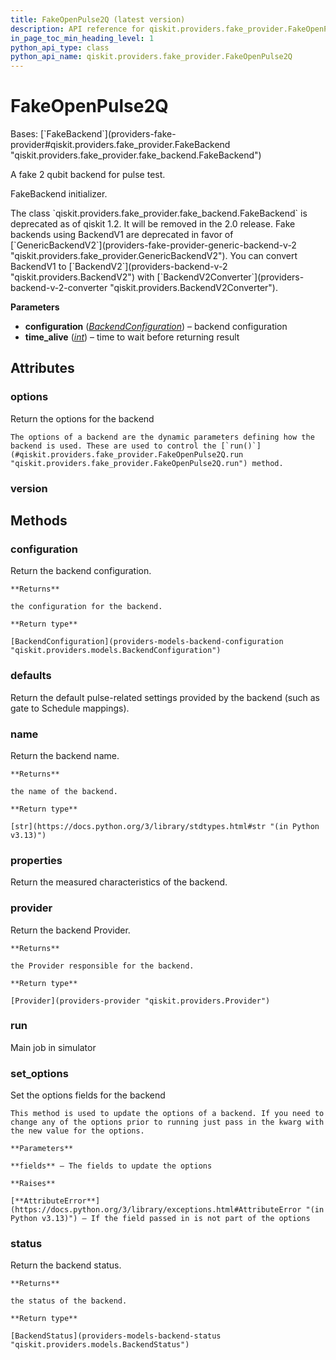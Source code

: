 ```yaml
---
title: FakeOpenPulse2Q (latest version)
description: API reference for qiskit.providers.fake_provider.FakeOpenPulse2Q in the latest version of qiskit
in_page_toc_min_heading_level: 1
python_api_type: class
python_api_name: qiskit.providers.fake_provider.FakeOpenPulse2Q
---
```


# FakeOpenPulse2Q

<Class id="qiskit.providers.fake_provider.FakeOpenPulse2Q" isDedicatedPage={true} github="https://github.com/Qiskit/qiskit/tree/stable/1.3/qiskit/providers/fake_provider/fake_openpulse_2q.py#L32-L391" signature="qiskit.providers.fake_provider.FakeOpenPulse2Q" modifiers="class">
  Bases: [`FakeBackend`](providers-fake-provider#qiskit.providers.fake_provider.FakeBackend "qiskit.providers.fake_provider.fake_backend.FakeBackend")

  A fake 2 qubit backend for pulse test.

  FakeBackend initializer.

  <Admonition title="Deprecated since version 1.2" type="danger">
    The class `qiskit.providers.fake_provider.fake_backend.FakeBackend` is deprecated as of qiskit 1.2. It will be removed in the 2.0 release. Fake backends using BackendV1 are deprecated in favor of [`GenericBackendV2`](providers-fake-provider-generic-backend-v-2 "qiskit.providers.fake_provider.GenericBackendV2"). You can convert BackendV1 to [`BackendV2`](providers-backend-v-2 "qiskit.providers.BackendV2") with [`BackendV2Converter`](providers-backend-v-2-converter "qiskit.providers.BackendV2Converter").
  </Admonition>

  **Parameters**

  *   **configuration** ([*BackendConfiguration*](providers-models-backend-configuration "qiskit.providers.models.BackendConfiguration")) – backend configuration
  *   **time\_alive** ([*int*](https://docs.python.org/3/library/functions.html#int "(in Python v3.13)")) – time to wait before returning result

  ## Attributes

  ### options

  <Attribute id="qiskit.providers.fake_provider.FakeOpenPulse2Q.options">
    Return the options for the backend

    The options of a backend are the dynamic parameters defining how the backend is used. These are used to control the [`run()`](#qiskit.providers.fake_provider.FakeOpenPulse2Q.run "qiskit.providers.fake_provider.FakeOpenPulse2Q.run") method.
  </Attribute>

  ### version

  <Attribute id="qiskit.providers.fake_provider.FakeOpenPulse2Q.version" attributeValue="1" />

  ## Methods

  ### configuration

  <Function id="qiskit.providers.fake_provider.FakeOpenPulse2Q.configuration" github="https://github.com/Qiskit/qiskit/tree/stable/1.3/qiskit/providers/backend.py#L145-L151" signature="configuration()">
    Return the backend configuration.

    **Returns**

    the configuration for the backend.

    **Return type**

    [BackendConfiguration](providers-models-backend-configuration "qiskit.providers.models.BackendConfiguration")
  </Function>

  ### defaults

  <Function id="qiskit.providers.fake_provider.FakeOpenPulse2Q.defaults" github="https://github.com/Qiskit/qiskit/tree/stable/1.3/qiskit/providers/fake_provider/fake_openpulse_2q.py#L383-L387" signature="defaults()">
    Return the default pulse-related settings provided by the backend (such as gate to Schedule mappings).
  </Function>

  ### name

  <Function id="qiskit.providers.fake_provider.FakeOpenPulse2Q.name" github="https://github.com/Qiskit/qiskit/tree/stable/1.3/qiskit/providers/backend.py#L184-L190" signature="name()">
    Return the backend name.

    **Returns**

    the name of the backend.

    **Return type**

    [str](https://docs.python.org/3/library/stdtypes.html#str "(in Python v3.13)")
  </Function>

  ### properties

  <Function id="qiskit.providers.fake_provider.FakeOpenPulse2Q.properties" github="https://github.com/Qiskit/qiskit/tree/stable/1.3/qiskit/providers/fake_provider/fake_openpulse_2q.py#L389-L391" signature="properties()">
    Return the measured characteristics of the backend.
  </Function>

  ### provider

  <Function id="qiskit.providers.fake_provider.FakeOpenPulse2Q.provider" github="https://github.com/Qiskit/qiskit/tree/stable/1.3/qiskit/providers/backend.py#L162-L168" signature="provider()">
    Return the backend Provider.

    **Returns**

    the Provider responsible for the backend.

    **Return type**

    [Provider](providers-provider "qiskit.providers.Provider")
  </Function>

  ### run

  <Function id="qiskit.providers.fake_provider.FakeOpenPulse2Q.run" github="https://github.com/Qiskit/qiskit/tree/stable/1.3/qiskit/providers/fake_provider/fake_backend.py#L137-L165" signature="run(run_input, **kwargs)">
    Main job in simulator
  </Function>

  ### set\_options

  <Function id="qiskit.providers.fake_provider.FakeOpenPulse2Q.set_options" github="https://github.com/Qiskit/qiskit/tree/stable/1.3/qiskit/providers/backend.py#L126-L143" signature="set_options(**fields)">
    Set the options fields for the backend

    This method is used to update the options of a backend. If you need to change any of the options prior to running just pass in the kwarg with the new value for the options.

    **Parameters**

    **fields** – The fields to update the options

    **Raises**

    [**AttributeError**](https://docs.python.org/3/library/exceptions.html#AttributeError "(in Python v3.13)") – If the field passed in is not part of the options
  </Function>

  ### status

  <Function id="qiskit.providers.fake_provider.FakeOpenPulse2Q.status" github="https://github.com/Qiskit/qiskit/tree/stable/1.3/qiskit/providers/backend.py#L170-L182" signature="status()">
    Return the backend status.

    **Returns**

    the status of the backend.

    **Return type**

    [BackendStatus](providers-models-backend-status "qiskit.providers.models.BackendStatus")
  </Function>
</Class>

